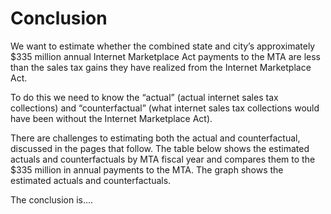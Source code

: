 # Conclusion

We want to estimate whether the combined state and city's approximately \$335 million annual Internet Marketplace Act payments to the MTA are less than the sales tax gains they have realized from the Internet Marketplace Act.

To do this we need to know the "actual" (actual internet sales tax collections) and "counterfactual" (what internet sales tax collections would have been without the Internet Marketplace Act).

There are challenges to estimating both the actual and counterfactual, discussed in the pages that follow. The table below shows the estimated actuals and counterfactuals by MTA fiscal year and compares them to the \$335 million in annual payments to the MTA. The graph shows the estimated actuals and counterfactuals.

The conclusion is....
